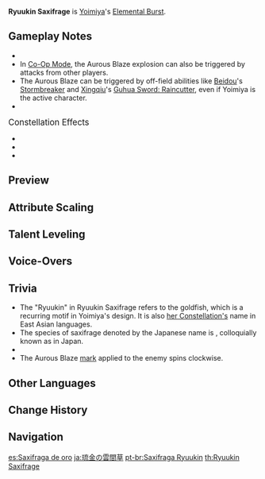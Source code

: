 {{Talent Infobox
|image         = Talent Ryuukin Saxifrage.png
|character     = Yoimiya
|type          = Elemental Burst
|info          = Yoimiya leaps into the air along with her original creation, the "Ryuukin Saxifrage," and fires forth blazing rockets bursting with surprises that deal {{Color|[[AoE]] Pyro DMG}} and mark one of the hit opponents with Aurous Blaze.<br /><br />'''Aurous Blaze'''<br />All Normal/Charged/Plunging Attacks, Elemental Skills, and Elemental Bursts by any party member other than Yoimiya that hit an opponent marked by Aurous Blaze will trigger an explosion, dealing {{Color|AoE Pyro DMG}}.<br />When an opponent affected by Aurous Blaze is defeated before its duration expires, the effect will pass on to another nearby opponent, who will inherit the remaining duration.<br /><br />One Aurous Blaze explosion can be triggered every 2s. When Yoimiya is down, Aurous Blaze effects created through her skills will be deactivated.
|energyCost    = 60
|CD            = 15s
|duration      = 10s
|attr1         = Skill DMG
|value1        = 127.2–270.3%
|attr2         = Aurous Blaze Explosion DMG
|value2        = 122–259.25%
|utility1      = AoE
|utility2      = Party
|utility3      = Effects End Character Fallen
|utility4      = Hitlag Extendable
|utility5     = Status to Enemy
|scale_att1    = ATK
}}
{{Description|Fireworks are man-made starlight, comets fired into the sky. Though they last for but an instant, the memory of their brilliance shall surely live on.}}
'''Ryuukin Saxifrage''' is [[Yoimiya]]'s [[Elemental Burst]].

==Gameplay Notes==
* {{TalentNote|icd|Skill DMG|2.5|3|Aurous Blaze Explosion DMG}}
* In [[Co-Op Mode]], the Aurous Blaze explosion can also be triggered by attacks from other players.
* The Aurous Blaze can be triggered by off-field abilities like [[Beidou]]'s [[Stormbreaker]] and [[Xingqiu]]'s [[Guhua Sword: Raincutter]], even if Yoimiya is the active character.
* {{TalentNote|ascension|2|Summer Night's Dawn|grants a 10% to 20% ATK buff to nearby party members for 15% upon using Ryuukin Saxifrage, based on [[Tricks of the Trouble-Maker]] stacks.|character=Yoimiya|talent=Ryuukin Saxifrage}}

;<big>Constellation Effects</big>
* {{TalentNote|constellation|1|Agate Ryuukin}}
* {{TalentNote|constellation|4|Pyrotechnic Professional}}
* {{TalentNote|constellation|5|A Summer Festival's Eve}}

==Preview==
{{Preview
|file1    = Ryuukin Saxifrage Preview
|caption1 = Elemental Burst

|file2    = Ryuukin Saxifrage Aurous Blaze Preview
|caption2 = Aurous Blaze explosion by a party member
}}
{{Clr}}

==Attribute Scaling==
{{Talent Scaling
|talentType=Elemental Burst
|levels=13
|order=skilldmg,aurousblazeexplosiondmg,duration,cd,energycost
|titles=Skill DMG (%),Aurous Blaze Explosion DMG (%),Duration,CD,Energy Cost
|skilldmg_1=127.2
|skilldmg_2=136.74
|skilldmg_3=146.28
|skilldmg_4=159
|skilldmg_5=168.54
|skilldmg_6=178.08
|skilldmg_7=190.8
|skilldmg_8=203.52
|skilldmg_9=216.24
|skilldmg_10=228.96
|skilldmg_11=241.68
|skilldmg_12=254.4
|skilldmg_13=270.3
|aurousblazeexplosiondmg_1=122
|aurousblazeexplosiondmg_2=131.15
|aurousblazeexplosiondmg_3=140.3
|aurousblazeexplosiondmg_4=152.5
|aurousblazeexplosiondmg_5=161.65
|aurousblazeexplosiondmg_6=170.8
|aurousblazeexplosiondmg_7=183
|aurousblazeexplosiondmg_8=195.2
|aurousblazeexplosiondmg_9=207.4
|aurousblazeexplosiondmg_10=219.6
|aurousblazeexplosiondmg_11=231.8
|aurousblazeexplosiondmg_12=244
|aurousblazeexplosiondmg_13=259.25
|duration=10s
|cd=15s
|energycost=60
}}

==Talent Leveling==
{{Talent Upgrade|Yoimiya}}

==Voice-Overs==
{{Talent VO}}

==Trivia==
* The "Ryuukin" {{Lang|ja=琉金}} in Ryuukin Saxifrage {{Lang|ja=琉金の雲間草|ja_rm=Ryuukin no Kumomagusa}} refers to the {{w|Ryukin}} goldfish, which is a recurring motif in Yoimiya's design. It is also [[Carassius Auratus#Other Languages|her Constellation's]] name in East Asian languages.
* The species of saxifrage denoted by the Japanese name {{lang|mini=1|ja=雲間草|ja_rm=kumomagusa}} is {{w|ja:クモマグサ|''Saxifraga merkii'' var. ''idsuroei''}}, colloquially known as {{lang|"winter's fireworks"|ja=冬の花火|ja_rm=fuyu no hanabi}} in Japan.
* {{TalentNote|clap}}
* The Aurous Blaze [[status|mark]] applied to the enemy spins clockwise.

==Other Languages==
{{Other Languages
|en      = Ryuukin Saxifrage
|zhs     = 琉金云间草
|zhs_rm  = Liújīn Yúnjiān-cǎo
|zht     = 琉金雲間草
|zht_rm  = Liújīn Yúnjiān-cǎo
|zh_tl   = {{w|Ryukin}} Saxifrage
|ja      = 琉金の雲間草
|ja_rm   = Ryuukin no Kumomagusa
|ja_tl   = {{w|Ryukin}} Saxifrage
|ko      = 유금 운간초
|ko_rm   = Yugeum Ungancho
|ko_tl   = {{w|Ryukin}} Saxifrage
|es      = Saxifraga de oro
|es_tl   = Gold Saxifrage
|fr      = Saxifrage Ryuukin
|fr_tl   = Ryuukin Saxifrage
|ru      = Камнеломка Рюкин
|ru_tl   = Ryuukin Saxifrage
|th      = Ryuukin Saxifrage
|vi      = Cỏ Ryuukin
|vi_tl   = 
|de      = Ryuukin-Steinbrech
|de_tl   = Ryuukin Saxifrage
|id      = Ryuukin Saxifrage
|pt      = Saxifraga Ryuukin
|pt_tl   = 
}}

==Change History==
{{Change History|2.0}}

==Navigation==
{{Talent Navbox|Yoimiya}}

[[es:Saxifraga de oro]]
[[ja:琉金の雲間草]]
[[pt-br:Saxifraga Ryuukin]]
[[th:Ryuukin Saxifrage]]